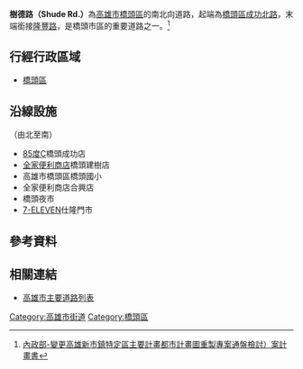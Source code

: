 {{Infobox TwRoad2
|bgcolorh=DARKGREEN
|colorh=white
|code=
|name= 樹德路
|enname= Shude Rd.
|level= 一般道路
|length=
|sec=
|lastext=
|line=
|start= [[成功路_(橋頭區)|成功北路]]
|end= [[白樹路|白樹路]]
|junc= 
|img=
|cap=
|size=
|left= 
|right= [[隆豐路|隆豐路]]
|leftlink= 
|leftdirection= N
|rightlink= 隆豐路
|rightdirection= S
|SN=
|SNtype=
|SNNum=
|SN2=
|SN2type=
|SN2Num=
|SN3=
|SN3type=
|SN3Num=
}}
'''樹德路（Shude Rd.）'''為[[高雄市|高雄市]][[橋頭區|橋頭區]]的南北向道路，起端為[[橋頭區|橋頭區]][[成功路_(橋頭區)|成功北路]]，末端銜接[[隆豐路|隆豐路]]，是橋頭市區的重要道路之一。<ref>[https://urban-web.kcg.gov.tw/KDA/web_upload/KDA05/KDA0501/20170202173421-7.pdf 內政部-變更高雄新市鎮特定區主要計畫都市計畫圖重製專案通盤檢討）案計畫書]</ref>
== 行經行政區域 ==
* [[橋頭區|橋頭區]]
== 沿線設施 ==
（由北至南）
* [[85度C|85度C]]橋頭成功店
* [[全家便利商店|全家便利商店]]橋頭建樹店
* 高雄市橋頭區橋頭國小
* 全家便利商店合興店
* 橋頭夜市
* [[7-ELEVEN|7-ELEVEN]]仕隆門市

== 參考資料 ==
{{Reflist}}
== 相關連結 ==
* [[高雄市主要道路列表|高雄市主要道路列表]]

{{高雄市重要道路}}

[[Category:高雄市街道|Category:高雄市街道]]
[[Category:橋頭區|Category:橋頭區]]